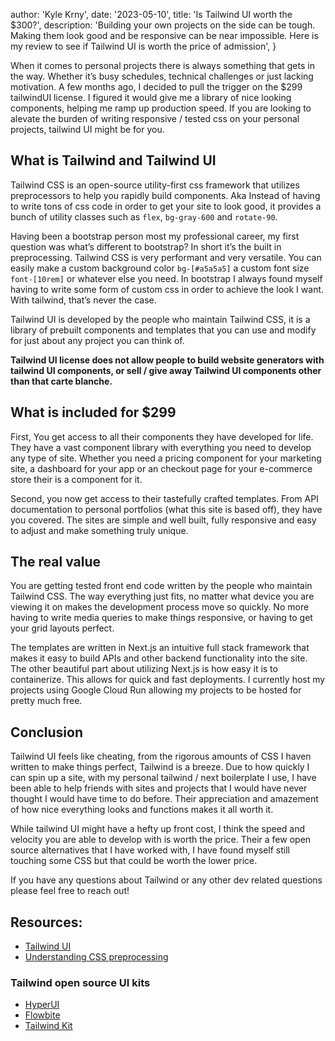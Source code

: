 
  author: 'Kyle Krny',
  date: '2023-05-10',
  title: 'Is Tailwind UI worth the $300?',
  description:
    'Building your own projects on the side can be tough. Making them look good and be responsive can be near impossible. Here is my review to see if Tailwind UI is worth the price of admission',
}


When it comes to personal projects there is always something that gets in the way. Whether it’s busy schedules, technical challenges or just lacking motivation. A few months ago, I decided to pull the trigger on the $299 tailwindUI license. I figured it would give me a library of nice looking components, helping me ramp up production speed. If you are looking to alevate the burden of writing responsive / tested css on your personal projects, tailwind UI might be for you.

## What is Tailwind and Tailwind UI

Tailwind CSS is an open-source utility-first css framework that utilizes preprocessors to help you rapidly build components. Aka Instead of having to write tons of css code in order to get your site to look good, it provides a bunch of utility classes such as `flex`, `bg-gray-600` and `rotate-90`.

Having been a bootstrap person most my professional career, my first question was what’s different to bootstrap? In short it’s the built in preprocessing. Tailwind CSS is very performant and very versatile. You can easily make a custom background color `bg-[#a5a5a5]` a custom font size `font-[10rem]`  or whatever else you need. In bootstrap I always found myself having to write some form of custom css in order to achieve the look I want. With tailwind, that’s never the case.

Tailwind UI is developed by the people who maintain Tailwind CSS, it is a library of prebuilt components and templates that you can use and modify for just about any project you can think of.

**Tailwind UI license does not allow people to build website generators with tailwind UI components, or sell / give away Tailwind UI components other than that carte blanche.**

## What is included for $299

First, You get access to all their components they have developed for life. They have a vast component library with everything you need to develop any type of site. Whether you need a pricing component for your marketing site, a dashboard for your app or an checkout page for your e-commerce store their is a component for it.

Second, you now get access to their tastefully crafted templates. From API documentation to personal portfolios (what this site is based off), they have you covered. The sites are simple and well built, fully responsive and easy to adjust and make something truly unique. 

## The real value

You are getting tested front end code written by the people who maintain Tailwind CSS. The way everything just fits, no matter what device you are viewing it on makes the development process move so quickly. No more having to write media queries to make things responsive, or having to get your grid layouts perfect.

The templates are written in Next.js an intuitive full stack framework that makes it easy to build APIs and other backend functionality into the site. The other beautiful part about utilizing Next.js is how easy it is to containerize. This allows for quick and fast deployments. I currently host my projects using Google Cloud Run allowing my projects to be hosted for pretty much free.


## Conclusion

Tailwind UI feels like cheating, from the rigorous amounts of CSS I haven written to make things perfect, Tailwind is a breeze. Due to how quickly I can spin up a site, with my personal tailwind / next boilerplate I use, I have been able to help friends with sites and projects that I would have never thought I would have time to do before. Their appreciation and amazement of how nice everything looks and functions makes it all worth it. 

While tailwind UI might have a hefty up front cost, I think the speed and velocity you are able to develop with is worth the price. Their  a few open source alternatives that I have worked with, I have found myself still touching some CSS but that could be worth the lower price.

If you have any questions about Tailwind or any other dev related questions please feel free to reach out!


## Resources:
- [Tailwind UI](https://tailwindui.com/)
- [Understanding CSS preprocessing](https://developer.mozilla.org/en-US/docs/Glossary/CSS_preprocessor)

### Tailwind open source UI kits
- [HyperUI](https://www.hyperui.dev/)
- [Flowbite](https://flowbite.com/docs/getting-started/introduction/)
- [Tailwind Kit](https://tailwind-kit.com)
